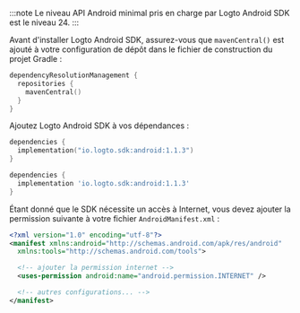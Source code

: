 
:::note
Le niveau API Android minimal pris en charge par Logto Android SDK est le niveau 24.
:::

Avant d'installer Logto Android SDK, assurez-vous que `mavenCentral()` est ajouté à votre configuration de dépôt dans le fichier de construction du projet Gradle :

```kotlin title="settings.gradle.kts"
dependencyResolutionManagement {
  repositories {
    mavenCentral()
  }
}
```

Ajoutez Logto Android SDK à vos dépendances :

<Tabs>

<TabItem value="kotlin" label="Kotlin">

```kotlin title="build.gradle.kts"
dependencies {
  implementation("io.logto.sdk:android:1.1.3")
}
```

</TabItem>

<TabItem value="groovy" label="Groovy">

```groovy title="build.gradle"
dependencies {
  implementation 'io.logto.sdk:android:1.1.3'
}
```

</TabItem>

</Tabs>

Étant donné que le SDK nécessite un accès à Internet, vous devez ajouter la permission suivante à votre fichier `AndroidManifest.xml` :

```xml title="AndroidManifest.xml"
<?xml version="1.0" encoding="utf-8"?>
<manifest xmlns:android="http://schemas.android.com/apk/res/android"
  xmlns:tools="http://schemas.android.com/tools">

  <!-- ajouter la permission internet -->
  <uses-permission android:name="android.permission.INTERNET" />

  <!-- autres configurations... -->
</manifest>
```
